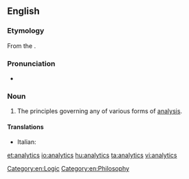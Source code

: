 ==English==

===Etymology===

From the {{etyl|grc}} {{term|sc=Grek|lang=el|ἀναλυτικά|tr=analutiká||principles of mathematical analysis}}.

===Pronunciation===
* {{a|US}} {{IPA|ænəˈlɪtɪks}}

===Noun===
{{en-noun|-}}
{{wikipedia}}

# The principles governing any of various forms of [[analysis]].

====Translations====
{{trans-top|application of computer technology, operational research, and statistics to solve problems}}
* Italian: {{t|it|analisi dei dati web|f}}
{{trans-mid}}
{{trans-bottom}}

[[Category:en:Logic]]
[[Category:en:Philosophy]]

[[et:analytics]]
[[io:analytics]]
[[hu:analytics]]
[[ta:analytics]]
[[vi:analytics]]
